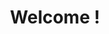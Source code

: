 ---
title: Welcome !
description: Documentation site written with Starlight.
hero:
  image:
    file: ../../../assets/houston.webp
  actions:
    - text: You can start here
      link: en/guides/example/
      icon: right-arrow
    - text: Build with Starlight
      link: https://starlight.astro.build
      icon: external
      variant: minimal
---